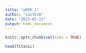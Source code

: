 ---
title: "wEEK_1"
author: "saitEJA"
date: "2023-05-22"
output: html_document
---

```{r setup, include=FALSE}
knitr::opts_chunk$set(echo = TRUE)
```

```{R my first chunk}
head(Titanic)

```